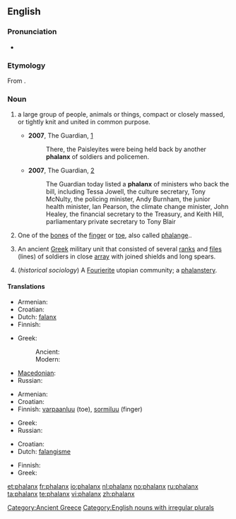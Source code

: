 {{wikipedia|dab=Phalanx}}
{{also|Phalanx}}
==English==

===Pronunciation===
* {{audio|en-us-phalanx.ogg|Audio (US)}}

===Etymology===
From {{etyl|grc|en}} {{term|φάλαγξ|tr=phalanks||battle order, array|lang=grc|sc=polytonic}}.

===Noun===
{{en-noun|es|pl2=phalanges}}

# {{context|plural '''phalanxes'''}} a large group of people, animals or things, compact or closely massed, or tightly knit and united in common purpose.
#* '''2007''', The Guardian, [http://www.guardian.co.uk/commentisfree/story/0,,2073710,00.html]
#*: There, the Paisleyites were being held back by another '''phalanx''' of soldiers and policemen.
#* '''2007''', The Guardian, [http://www.guardian.co.uk/freedom/Story/0,,2065311,00.html]
#*: The Guardian today listed a '''phalanx''' of ministers who back the bill, including Tessa Jowell, the culture secretary, Tony McNulty, the policing minister, Andy Burnham, the junior health minister, Ian Pearson, the climate change minister, John Healey, the financial secretary to the Treasury, and Keith Hill, parliamentary private secretary to Tony Blair
# {{skeleton|plural '''phalanges'''}} One of the [[bone]]s of the [[finger]] or [[toe]], also called [[phalange]]..
# {{historical|plural '''phalanxes'''}} An ancient [[Greek]] military unit that consisted of several [[rank]]s and [[file]]s (lines) of soldiers in close [[array]] with joined shields and long spears.
# (''historical sociology'') A [[Fourierite]] utopian community; a [[phalanstery]].

====Translations====
{{trans-top|ancient Greek military unit}}
* Armenian: {{t-|hy|փաղանգ|tr=p'aġang|sc=Armn|xs=Armenian}}
* Croatian: {{t|hr|falanga|f|alt=fàlānga}}
* Dutch: [[falanx]]
* Finnish: {{t+|fi|falangi}}
{{trans-mid}}
* Greek:
*: Ancient: {{tø|grc|φάλαγξ|f|sc=polytonic|xs=Ancient Greek}}
*: Modern: {{t+|el|φάλαγγα|f|sc=Grek}}
* [[Macedonian]]: {{t|mk|фаланга|f|tr=falánga|sc=Cyrl}}
* Russian: {{t|ru|фаланга|f|tr=falánga|sc=Cyrl}}
{{trans-bottom}}

{{trans-top|finger or toe bone}}
* Armenian: {{t|hy|մատնահատված|tr=matnahatvaç|sc=Armn|xs=Armenian}}
* Croatian: {{t|hr|falanga|f|alt=fàlānga}}
* Finnish: [[varpaanluu]] (toe), [[sormiluu]] (finger)
{{trans-mid}}
* Greek: {{t+|el|φάλαγγα|f|sc=Grek}}
* Russian: {{t|ru|фаланга|f|tr=falánga|sc=Cyrl}}
{{trans-bottom}}

{{trans-top|large group of people}}
* Croatian: {{t|hr|falanga|f|alt=fàlānga}}
* Dutch: [[falangisme]]
{{trans-mid}}
* Finnish: {{t+|fi|falangi}}
* Greek: {{t+|el|φάλαγγα|f|sc=Grek}}
{{trans-bottom}}

[[Category:Ancient Greece]]
[[Category:English nouns with irregular plurals]]

[[et:phalanx]]
[[fr:phalanx]]
[[io:phalanx]]
[[nl:phalanx]]
[[no:phalanx]]
[[ru:phalanx]]
[[ta:phalanx]]
[[te:phalanx]]
[[vi:phalanx]]
[[zh:phalanx]]